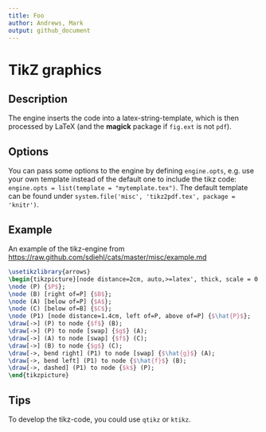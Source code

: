 ```yaml
---
title: Foo
author: Andrews, Mark
output: github_document
---
```


# TikZ graphics

## Description

The engine inserts the code into a latex-string-template, which is then processed by LaTeX (and the **magick** package if `fig.ext` is not `pdf`).

## Options

You can pass some options to the engine by defining `engine.opts`, e.g. use your own template instead of the default one to include the tikz code: `engine.opts = list(template = "mytemplate.tex")`. The default template can be found under `system.file('misc', 'tikz2pdf.tex', package = 'knitr')`.

## Example

An example of the tikz-engine from <https://raw.github.com/sdiehl/cats/master/misc/example.md>
  
```tikz
\usetikzlibrary{arrows}
\begin{tikzpicture}[node distance=2cm, auto,>=latex', thick, scale = 0.5]
\node (P) {$P$};
\node (B) [right of=P] {$B$};
\node (A) [below of=P] {$A$};
\node (C) [below of=B] {$C$};
\node (P1) [node distance=1.4cm, left of=P, above of=P] {$\hat{P}$};
\draw[->] (P) to node {$f$} (B);
\draw[->] (P) to node [swap] {$g$} (A);
\draw[->] (A) to node [swap] {$f$} (C);
\draw[->] (B) to node {$g$} (C);
\draw[->, bend right] (P1) to node [swap] {$\hat{g}$} (A);
\draw[->, bend left] (P1) to node {$\hat{f}$} (B);
\draw[->, dashed] (P1) to node {$k$} (P);
\end{tikzpicture}
```

## Tips

To develop the tikz-code, you could use `qtikz` or `ktikz`.